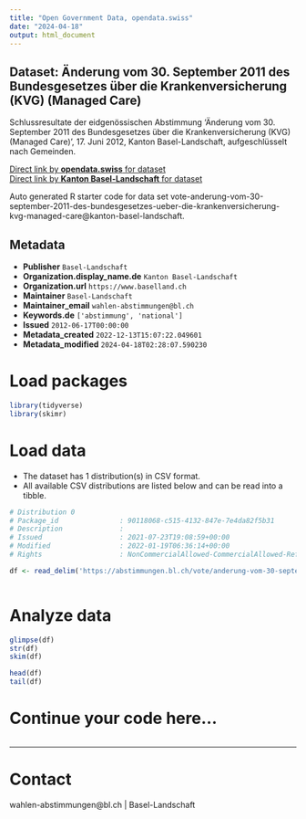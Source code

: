 ```yaml
---
title: "Open Government Data, opendata.swiss"
date: "2024-04-18"
output: html_document
---
```


## Dataset: Änderung vom 30. September 2011 des Bundesgesetzes über die Krankenversicherung (KVG) (Managed Care)

Schlussresultate der eidgenössischen Abstimmung 'Änderung vom 30. September 2011 des Bundesgesetzes über die Krankenversicherung (KVG) (Managed Care)', 17. Juni 2012, Kanton Basel-Landschaft, aufgeschlüsselt nach Gemeinden.

[Direct link by **opendata.swiss** for dataset](https://opendata.swiss/de/dataset/anderung-vom-30-september-2011-des-bundesgesetzes-uber-die-krankenversicherung-kvg-managed-care)<br>
[Direct link by **Kanton Basel-Landschaft** for dataset](https://abstimmungen.bl.ch/vote/anderung-vom-30-september-2011-des-bundesgesetzes-ueber-die-krankenversicherung-kvg-managed-care/data)

Auto generated R starter code for data set vote-anderung-vom-30-september-2011-des-bundesgesetzes-ueber-die-krankenversicherung-kvg-managed-care@kanton-basel-landschaft.

## Metadata

- **Publisher** `Basel-Landschaft`
- **Organization.display_name.de** `Kanton Basel-Landschaft`
- **Organization.url** `https://www.baselland.ch`
- **Maintainer** `Basel-Landschaft`
- **Maintainer_email** `wahlen-abstimmungen@bl.ch`
- **Keywords.de** `['abstimmung', 'national']`
- **Issued** `2012-06-17T00:00:00`
- **Metadata_created** `2022-12-13T15:07:22.049601`
- **Metadata_modified** `2024-04-18T02:28:07.590230`


# Load packages

```r

library(tidyverse)
library(skimr)

```

# Load data

-   The dataset has 1 distribution(s) in CSV format.
-   All available CSV distributions are listed below and can be read into a tibble.

```r

# Distribution 0
# Package_id               : 90118068-c515-4132-847e-7e4da82f5b31
# Description              : 
# Issued                   : 2021-07-23T19:08:59+00:00
# Modified                 : 2022-01-19T06:36:14+00:00
# Rights                   : NonCommercialAllowed-CommercialAllowed-ReferenceRequired

df <- read_delim('https://abstimmungen.bl.ch/vote/anderung-vom-30-september-2011-des-bundesgesetzes-ueber-die-krankenversicherung-kvg-managed-care/data-csv')



```

# Analyze data

```r

glimpse(df)
str(df)
skim(df)

head(df)
tail(df)

```

# Continue your code here...

```r

```

------------------------------------------------------------------------

# Contact

wahlen-abstimmungen@bl.ch | Basel-Landschaft
